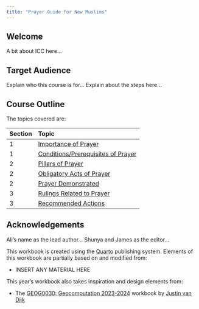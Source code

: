 ```yaml
---
title: "Prayer Guide for New Muslims"
---
```


## Welcome {.unnumbered}

A bit about ICC here...

## Target Audience {.unnumbered}

Explain who this course is for...
Explain about the steps here...

## Course Outline {.unnumbered}

The topics covered are:

| Section | Topic |
| :--- |:------------------ |
| 1    | [Importance of Prayer]({{< var urls.u01 >}}) |
| 1    | [Conditions/Prerequisites of Prayer]({{< var urls.u02 >}}) | 
| 2    | [Pillars of Prayer]({{< var urls.u03 >}}) | 
| 2    | [Obligatory Acts of Prayer]({{< var urls.u04 >}}) |
| 2    | [Prayer Demonstrated]({{< var urls.u05 >}}) |
| 3    | [Rulings Related to Prayer]({{< var urls.u06 >}})|
| 3    | [Recommended Actions]({{< var urls.u07 >}})|

## Acknowledgements {.unnumbered}

Ali's name as the lead author...
Shunya and James as the editor...

This workbook is created using the [Quarto](https://quarto.org/) publishing system. Elements of this workbook are partially based on and modified from:

- INSERT ANY MATERIAL HERE

This year's workbook also takes inspiration and design elements from:

- The [GEOG0030: Geocomputation 2023-2024](https://jtvandijk.github.io/GEOG0030_20232024/) workbook by [Justin van Dijk](https://www.mappingdutchman.com)